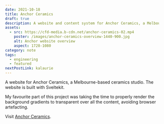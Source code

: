 ```yaml
---
date: 2021-10-18
title: Anchor Ceramics
draft: true
description: A website and content system for Anchor Ceramics, a Melbourne-based ceramics studio.
assets:
  - src: https://cfd-media.b-cdn.net/anchor-ceramics-02.mp4
    poster: /images/anchor-ceramics-overview-1440-900.jpg
    alt: Anchor website overview
    aspect: 1728-1080
category: note
tags:
  - engineering
  - featured
nextPostLink: kalaurie
---
```


<MediaDialogVideo
  aspect="1729-1080"
  src="https://cfd-media.b-cdn.net/anchor-ceramics-02.mp4"
  poster="/images/anchor-ceramics-overview-1440-900.jpg"
/>

A website for Anchor Ceramics, a Melbourne-based ceramics studio. The website is built with Sveltekit.

My favourite part of this project was taking the time to properly render the background gradients to transparent over all the content, avoiding browser artefacting.

<MediaDialogImage
  border={false}
  src="/images/anchor-ceramics-detail-1600-1000.jpg"
  alt="Detail of the gradient background"
  aspect="1600-1000"
  width={1600}
  height={1000}
/>

Visit [Anchor Ceramics](https://www.anchorceramics.com/).
